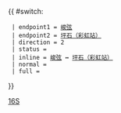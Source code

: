 {{ #switch: {{{format|}}}
  | endpoint1 = [[峻弦]]
  | endpoint2 = [[坪石公共運輸交匯處|坪石（彩虹站）]]
  | direction = 2
  | status = 
  | inline = [[峻弦]] ↔ [[坪石公共運輸交匯處|坪石（彩虹站）]]
  | normal =
  | full =
}}<noinclude>[[Category:九龍專線小巴路線模板|16S]]</noinclude>